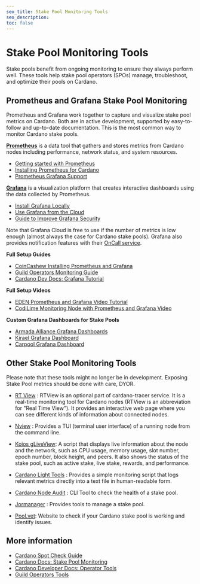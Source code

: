 ```yaml
---
seo_title: Stake Pool Monitoring Tools
seo_description:
toc: false
---
```


# Stake Pool Monitoring Tools

Stake pools benefit from ongoing monitoring to ensure they always perform well. These tools help stake pool operators (SPOs) manage, troubleshoot, and optimize their pools on Cardano.

## Prometheus and Grafana Stake Pool Monitoring

Prometheus and Grafana work together to capture and visualize stake pool metrics on Cardano. Both are in active development, supported by easy-to-follow and up-to-date documentation. This is the most common way to monitor Cardano stake pools.

[**Prometheus**](https://prometheus.io/) <OS repoURL="https://github.com/prometheus/prometheus" /> is a data tool that gathers and stores metrics from Cardano nodes including performance, network status, and system resources.

- [Getting started with Prometheus](https://prometheus.io/docs/prometheus/latest/getting_started/)
- [Installing Prometheus for Cardano](https://cardano-course.gitbook.io/cardano-course/handbook/monitoring-our-nodes)
- [Prometheus Grafana Support](https://prometheus.io/docs/visualization/grafana/)

[**Grafana**](https://grafana.com/) <OS repoURL="https://github.com/grafana/grafana" /> is a visualization platform that creates interactive dashboards using the data collected by Prometheus.

- [Install Grafana Locally](https://grafana.com/get/?plcmt=top-nav&cta=downloads&tab=self-managed)
- [Use Grafana from the Cloud](https://grafana.com/get/?plcmt=top-nav&cta=downloads)
- [Guide to Improve Grafana Security](https://developers.cardano.org/docs/operate-a-stake-pool/improve-grafana-security/)

Note that Grafana Cloud is free to use if the number of metrics is low enough (almost always the case for Cardano stake pools). Grafana also provides notification features with their [OnCall service](https://grafana.com/products/cloud/oncall/).

**Full Setup Guides**

- [CoinCashew Installing Prometheus and Grafana](https://www.coincashew.com/coins/overview-ada/guide-how-to-build-a-haskell-stakepool-node/part-iii-operation/setting-up-dashboards)
- [Guild Operators Monitoring Guide](https://cardano-community.github.io/guild-operators/Appendix/monitoring/?h=promet)
- [Cardano Dev Docs: Grafana Tutorial](https://developers.cardano.org/docs/operate-a-stake-pool/grafana-dashboard-tutorial/)

**Full Setup Videos**

- [EDEN Prometheus and Grafana Video Tutorial](https://youtu.be/oImqk-eubfs)
- [CodiLime Monitoring Node with Prometheus and Grafana Video](https://www.youtube.com/watch?v=opSlGGa6lLg)

**Custom Grafana Dashboards for Stake Pools**

- [Armada Alliance Grafana Dashboards](https://github.com/armada-alliance/dashboards)
- [Kirael Grafana Dashboard](https://github.com/Kirael12/Cardano-Grafana-Dashboards)
- [Carpool Grafana Dashboard](https://github.com/CardenPool/Cardano-Stake-Pool-Grafana-Dashboard)

## Other Stake Pool Monitoring Tools

Please note that these tools might no longer be in development. Exposing Stake Pool metrics should be done with care, DYOR.

- [RT View](https://github.com/IntersectMBO/cardano-node/blob/master/cardano-tracer/docs/cardano-rtview.md/) <OS repoURL="https://github.com/IntersectMBO/cardano-node/blob/master/cardano-tracer/docs/cardano-rtview.md" />: RTView is an optional part of cardano-tracer service. It is a real-time monitoring tool for Cardano nodes (RTView is an abbreviation for "Real Time View"). It provides an interactive web page where you can see different kinds of information about connected nodes.

- [Nview](https://github.com/blinklabs-io/nview) <OS repoURL="https://github.com/blinklabs-io/nview" />: Provides a TUI (terminal user interface) of a running node from the command line.

- [Koios gLiveView](https://developers.cardano.org/docs/operate-a-stake-pool/monitoring-gliveview/): A script that displays live information about the node and the network, such as CPU usage, memory usage, slot number, epoch number, block height, and peers. It also shows the status of the stake pool, such as active stake, live stake, rewards, and performance.

- [Cardano Light Tools](https://github.com/orpheus-antpool/cardano-light-tools) <OS repoURL="https://github.com/orpheus-antpool/cardano-light-tools" />: Provides a simple monitoring script that logs relevant metrics directly into a text file in human-readable form.

- [Cardano Node Audit](https://github.com/Kirael12/cardano-node-audit) <OS repoURL="https://github.com/Kirael12/" />: CLI Tool to check the health of a stake pool.

- [Jormanager](https://bitbucket.org/muamw10/jormanager/wiki/Home) <OS repoURL="https://bitbucket.org/muamw10/jormanager/" />: Provides tools to manage a stake pool.

- [Pool.vet](https://pool.vet/): Website to check if your Cardano stake pool is working and identify issues.

## More information

- [Cardano Spot Check Guide](https://blockchainlens.gitbook.io/cardano-spot-check/basic-checks/advanced) <OS repoURL="https://github.com/adacapital/spot" />
- [Cardano Docs: Stake Pool Monitoring](https://docs.cardano.org/stake-pool-operators/monitoring/) <OS repoURL="https://github.com/input-output-hk/cardano-documentation" />
- [Cardano Developer Docs: Operator Tools](https://github.com/cardano-foundation/developer-portal) <OS repoURL="https://github.com/cardano-foundation/developer-portal" />
- [Guild Operators Tools](https://cardano-community.github.io/guild-operators/build/) <OS repoURL="https://github.com/cardano-community/guild-operators" />

